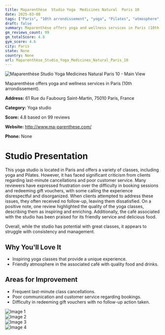 ```yaml
---
title: Maparenthèse  Studio Yoga  Medicines Natural  Paris 10
date: 2025-03-08
tags: ["Paris", "10th arrondissement", "yoga", "Pilates", "atmosphere", "customer service", "Paris"]  
draft: false
summary: Maparenthèse offers yoga and wellness services in Paris (10th arrondissement).
gm_reviews_count: 99
gm_totalScore: 4.8
gym_score: 4.6
city: Paris
state: None
country: None
url: Maparenthèse_Studio_Yoga_Medicines_Natural_Paris_10
---
```


<div className="aspect-[16/9] relative my-8">
  <img 
    src="https://lh5.googleusercontent.com/p/AF1QipPw15hQz2iW8i3baYAxxKtZ2LLzUGQien89pXZh=w1920-h1080-k-no"
    alt="Maparenthèse  Studio Yoga  Medicines Natural  Paris 10 - Main View"
    className="object-cover absolute inset-0 w-full h-full rounded-lg"
  />
</div>

Maparenthèse offers yoga and wellness services in Paris (10th arrondissement).

**Address:** 61 Rue du Faubourg Saint-Martin, 75010 Paris, France

**Category:** Yoga studio

**Score:** 4.8 based on 99 reviews

**Website:** http://www.ma-parenthese.com/

**Phone:** None

# Studio Presentation

This yoga studio is located in Paris and offers a variety of classes, including yoga and Pilates. However, it has faced significant criticism from clients regarding last-minute cancellations and poor customer service. Many reviewers have expressed frustration over the difficulty in booking sessions and redeeming gift vouchers, with some calling the experience disrespectful and disorganized. When clients attempted to address these issues, they often received no follow-up, leaving them dissatisfied. On a positive note, one review highlighted the quality of the yoga classes, describing them as inspiring and enriching. Additionally, the café associated with the studio has been praised for its friendly service and delicious food. 

Overall, while the studio has potential with great classes, it appears to struggle with consistency and management.

## Why You'll Love It

- Inspiring yoga classes that provide a unique experience.
- Friendly atmosphere in the associated café with quality food and drinks.

## Areas for Improvement

- Frequent last-minute class cancellations.
- Poor communication and customer service regarding bookings.
- Difficulty in redeeming gift vouchers with no follow-up action taken.

<div className="grid grid-cols-1 xl:grid-cols-2 gap-4 my-8">
<div className="aspect-[4/3] relative"><img src="https://lh3.googleusercontent.com/p/AF1QipN5DhRB-m_hVZxAT0dur7Oc7JpT_7sVGr0FYTms=w1920-h1080-k-no" alt="Image 1" className="object-cover absolute inset-0 w-full h-full rounded-lg" /></div>
<div className="aspect-[4/3] relative"><img src="https://lh5.googleusercontent.com/p/AF1QipN4y4UlCNi5iukxtYa7BkmIfExyZmdPgflSS-pD=w1920-h1080-k-no" alt="Image 2" className="object-cover absolute inset-0 w-full h-full rounded-lg" /></div>
<div className="aspect-[4/3] relative"><img src="https://lh5.googleusercontent.com/p/AF1QipOD5cs9P4xIFVxVLFJAD2cxeCAoJsN-LmO5qaK8=w1920-h1080-k-no" alt="Image 3" className="object-cover absolute inset-0 w-full h-full rounded-lg" /></div>
<div className="aspect-[4/3] relative"><img src="https://lh5.googleusercontent.com/p/AF1QipNs_cQJ2CEJnp3227s8aaNAn7WmzeGzEzcuX1Jy=w1920-h1080-k-no" alt="Image 4" className="object-cover absolute inset-0 w-full h-full rounded-lg" /></div>
</div>
